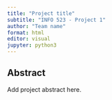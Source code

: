 ```yaml
---
title: "Project title"
subtitle: "INFO 523 - Project 1"
author: "Team name"
format: html
editor: visual
jupyter: python3
---
```


## Abstract

Add project abstract here.
